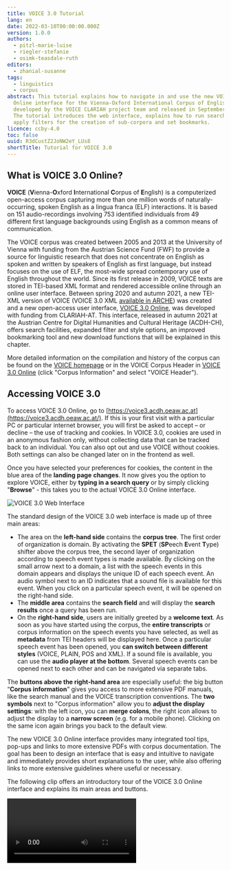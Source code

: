 ```yaml
---
title: VOICE 3.0 Tutorial
lang: en
date: 2022-03-10T00:00:00.000Z
version: 1.0.0
authors:
  - pitzl-marie-luise
  - riegler-stefanie
  - osimk-teasdale-ruth
editors:
  - zhanial-susanne
tags:
  - linguistics
  - corpus
abstract: This tutorial explains how to navigate in and use the new VOICE 3.0
  Online interface for the Vienna-Oxford International Corpus of English,
  developed by the VOICE CLARIAH project team and released in September 2021.
  The tutorial introduces the web interface, explains how to run search queries,
  apply filters for the creation of sub-corpora and set bookmarks.
licence: ccby-4.0
toc: false
uuid: R3dCustZ2JoNW2eY_LUs8
shortTitle: Tutorial for VOICE 3.0
---
```

## What is VOICE 3.0 Online?

**VOICE** (**V**ienna-**O**xford **I**nternational **C**orpus of **E**nglish) is a computerized open-access corpus capturing more than one million words of naturally-occurring, spoken English as a lingua franca (ELF) interactions. It is based on 151 audio-recordings involving 753 identified individuals from 49 different first language backgrounds using English as a common means of communication. 

The VOICE corpus was created between 2005 and 2013 at the University of Vienna with funding from the Austrian Science Fund (FWF) to provide a source for linguistic research that does not concentrate on English as spoken and written by speakers of English as first language, but instead focuses on the use of ELF, the most-wide spread contemporary use of English throughout the world. Since its first release in 2009, VOICE texts are stored in TEI-based XML format and rendered accessible online through an online user interface. Between spring 2020 and autumn 2021, a new TEI-XML version of VOICE (VOICE 3.0 XML [available in ARCHE](https://arche.acdh.oeaw.ac.at/browser/oeaw_detail/171762)) was created and a new open-access user interface, [VOICE 3.0 Online](https://voice3.acdh.oeaw.ac.at), was developed with funding from CLARIAH-AT. This interface, released in autumn 2021 at the Austrian Centre for Digital Humanities and Cultural Heritage (ACDH-CH), offers search facilities, expanded filter and style options, an improved bookmarking tool and new download functions that will be explained in this chapter. 

More detailed information on the compilation and history of the corpus can be found on the [VOICE homepage](https://voice.acdh.oeaw.ac.at/aboutvoice) or in the VOICE Corpus Header in [VOICE 3.0 Online](https://voice3.acdh.oeaw.ac.at/#/tool) (click "Corpus Information" and select "VOICE Header").

## Accessing VOICE 3.0

To access VOICE 3.0 Online, go to [https://voice3.acdh.oeaw.ac.at](https://voice3.acdh.oeaw.ac.at/). If this is your first visit with a particular PC or particular internet browser, you will first be asked to accept – or decline – the use of tracking and cookies. In VOICE 3.0, cookies are used in an anonymous fashion only, without collecting data that can be tracked back to an individual. You can also opt out and use VOICE without cookies. Both settings can also be changed later on in the frontend as well. 

Once you have selected your preferences for cookies, the content in the blue area of the **landing page** **changes**. It now gives you the option to explore VOICE, either by **typing in a search query** or by simply clicking "**Browse**" - this takes you to the actual VOICE 3.0 Online interface.

![](images/voice3-0_startwebinterface.png "VOICE 3.0 Web Interface")

The standard design of the VOICE 3.0 web interface is made up of three main areas:

- The area on the **left-hand side** contains the **corpus tree**. The first order of organization is domain. By activating the **SPET** (**SP**eech **E**vent **T**ype) shifter above the corpus tree, the second layer of organization according to speech event types is made available. By clicking on the small arrow next to a domain, a list with the speech events in this domain appears and displays the unique ID of each speech event. An audio symbol next to an ID indicates that a sound file is available for this event. When you click on a particular speech event, it will be opened on the right-hand side.
- The **middle area** contains the **search field** and will display the **search results** once a query has been run.
- On the **right-hand side**, users are initially greeted by a **welcome text**. As soon as you have started using the corpus, the **entire transcripts** or corpus information on the speech events you have selected, as well as **metadata** from TEI headers will be displayed here. Once a particular speech event has been opened, you **can switch between different styles** (VOICE, PLAIN, POS and XML). If a sound file is available, you can use the **audio player at the bottom**. Several speech events can be opened next to each other and can be navigated via separate tabs.

The **buttons above the right-hand area** are especially useful: the big button “**Corpus information**” gives you access to more extensive PDF manuals, like the search manual and the VOICE transcription conventions. The **two symbols** next to "Corpus information" allow you to **adjust the display settings**: with the left icon, you can **merge colons**, the right icon allows to adjust the display to a **narrow screen** (e.g. for a mobile phone). Clicking on the same icon again brings you back to the default view.

The new VOICE 3.0 Online interface provides many integrated tool tips, pop-ups and links to more extensive PDFs with corpus documentation. The goal has been to design an interface that is easy and intuitive to navigate and immediately provides short explanations to the user, while also offering links to more extensive guidelines where useful or necessary.

The following clip offers an introductory tour of the VOICE 3.0 Online interface and explains its main areas and buttons.

<Video provider="youtube" id="yams7cMjnkk" caption="Introduction to VOICE 3.0 Online Interface" />

## Searches in VOICE 3.0

Searches can be easily carried out with the help of the **search field** at the top left corner of the middle area. Once a search has been run, all search results will be displayed in this area. You can then adjust the display of your results by switching between the different **styles** offered (i.e. **VOICE, PLAIN, POS,** and **XML**). For VOICE, PLAIN and POS, you can additionally choose to display results in **KWIC** (KeyWord In Context) view. When you choose VOICE or POS style, further modifications are possible by using the options offered at the bottom. These allow you to selectively display - or hide - different mark-up categories according to your research needs or to change the representation of POS (part-of-speech) tags.

### Simple Searches

#### Token search (word form)

In order to search for a word or word form (i.e. token queries), enter the word using lower-case characters, e.g. _speak_. Please note that all queries are case-sensitive and tokens are searched for with lower case characters, e.g. _i speak french,_ as this is how they are represented in VOICE transcripts. You can, of course, search for phrases (i.e. token token) as well. 

If you want to search for contracted forms, like _wanna, gonna, don’t,_ etc., you need to insert a space before the contracted part in your query in VOICE 3.0 Online, i.e.: _wan na, gon na, do n’t, it ‘s_. 

#### Lemma search

A lemma is the basic form of a word, which represents all declensions and inflected forms of a word, e.g. _walk_ is the lemma of _walk, walks, walking_. To search for all tokens of a lemma, use the form “l:lemma”, e.g. _l:walk_.

#### POS search

POS, or **P**art-**o**f **S**peech annotations, allow searching for the morphosyntactic categories of tokens. Each token in VOICE has been annotated with an individual POS tag for morphological form, and, in parentheses, for syntactic function. Often, these are identical, as in _professional_JJ(JJ)_, but they may also diverge. 

If a POS tag is searched for without further specification in VOICE 3.0 Online, both positions (i.e. form and function) are searched. If you want to search them separately, use _p:POS_ for form position or _f:POS_ for function position.

For POS searches, enter the POS tag in capital letters. For further details, please go to the [POS tagging manual](https://voice.acdh.oeaw.ac.at/wp-content/uploads/2021/04/POS-tagging-and-lemmatization-manual.pdf) and consult the [VOICE Tagset](https://voice.acdh.oeaw.ac.at/wp-content/uploads/2021/04/Short-POS-tagset.pdf). 

#### Mark-up search

As an entirely novel feature of VOICE 3.0 Online, conversational mark-up can now be searched for and retrieved in different ways in the new interface. Users can:

- search for **tokenized mark-up**, such as **pauses** (e.g.: \_1, \_2, etc.) or **laughter** (e.g.: \_@, @@). The numbers 1, 2, etc. or number of symbols indicate the length of pauses or laughter represented in the transcripts.
- or search for **POS tags** **indicating mark-up**, such as **PVC** (pronunciation variations & coinages), **ONO** (onomatopoeic noises), etc.
- In addition, VOICE 3.0 Online offers the **possibility to search for** words, POS and lemmas that occur within and between **stretches of conversational mark-up** in the corpus, such as stretches of s**peaking modes, non-English speech,** or **overlapping speech**, by using pointed brackets.

Detailed examples for mark-up searches are provided in section 6 of the VOICE 3.0 Online [search manual](https://voice.acdh.oeaw.ac.at/wp-content/uploads/2021/09/Search-manual-VOICE-3.0-Online.pdf).

### Fine-tuning your searches:

#### Placeholders

In order to adjust the search results to the needs of your research question, the following **placeholders** might be useful:

- **. Full stop:** matches any single character. You can perceive this as a kind of universal joker. Example: Searching for _hi._ results in: _him, his, hit_, etc.
- **\[…]** **Character class:** matches any character contained in the brackets, e.g. _h\[ai]t_ – _hat, hit_
- **[^…] Inverted character class:** matches any character not contained in the bracket, e.g. _h[^ai] – hot, hut_
- **? Question mark:** the preceding element can appear 0 or 1 times, i.e. it is optional. Example: _houses?_ – _house, houses_
- **+ Plus:** the preceding element must appear 1 or more times, i.e. it is not optional and might be repeated. Example: _house.+_ results in _houses, household, housewives_, i.e. all words that start with house plus at least one more character.
- **\* Asterisk:** particularly useful, since the preceding element can appear 0 or more times, i.e. it is optional and might be repeated.
- **(…) Brackets:** these can be used to group characters (and even regular expressions) to form new elements. In addition, we can combine them with the quantifiers ?, +, and * and let them operate on specified groups. Example: _(wo)?man - man, woman_

<SideNote type="info" title="Info:">
You might be familiar with the usage of wildcards, i.e. plain ?, +, or * from other tools. In wildcard syntax, the asterisk, for example denotes “zero or more characters”. **VOICE 3.0 Online**, however, **uses regex** (regular expressions). Here, the symbols work as quantifiers which operate on the preceding element. In regex, the use of the asterisk in _hous*_ will only quantify the final “e” and thus will only match _hous, house, housee, houseeee_, etc.

If you want to use the **symbols as wildcards**, you have to place the **placeholder character** “.” (full stop) in front of them. Thus, searching for _house.+_ will result in _house, houses, household, housewives_, etc., or _.+ize_ in _organize, apologize, harmonize,_ etc.
</SideNote>

To gain even more precise control over the number of allowed and necessary character repetitions, you can use curly brackets with _min,max_. Leaving the max empty means there is no upper limit (see section 3.2 of the [search manual](https://voice.acdh.oeaw.ac.at/wp-content/uploads/2021/09/Search-manual-VOICE-3.0-Online.pdf)).

#### Boolean Operators in VOICE 3.0

- **AND** is represented by a **comma**. Note that there is no space between the conditions. Thus, entering condition1,condition2 will yield results which matches both conditions. Any sequence of items before and after the comma is possible, e.g.: _walk,NN_ - finds tokens of _walk_ tagged as noun, as in "a five minute walk".
- **OR** is represented by a **vertical line |**. It finds any options to the left or the right of the vertical line. It can be used for any sequence of tokens, lemmas or POS tags before and after the line, and more than two options can be specified. For example: _mean | say_ that - finds: _mean that, say that_.

More details on searches with wildcards and placeholders can be found in the [search manual](https://voice.acdh.oeaw.ac.at/wp-content/uploads/2021/09/Search-manual-VOICE-3.0-Online.pdf).

In the following video clip, VOICE project member Ruth Osimk-Teasdale demonstrates the combinations of tokens, lemma, and POS tags in a number of searches, and shows how to display your search results in the different style options (VOICE, plain, POS, XML, and KWIC) available in VOICE 3.0.

<Video provider="youtube" id="CBtvJQxYxiw" caption="VOICE 3.0 Online -Searches" />

### Bookmarks and Filters: Creating your own subcorpus in VOICE 3.0

In VOICE 3.0 Online, users have the possibility to create their own sub-corpora by applying filters. In addition, they can bookmark their search results, which they can subsequently export and import.

In the following short clip, you will learn how to apply filters and bookmarks.

<Video provider="youtube" id="C5dkaQtgH2A" caption="VOICE 3.0 Online - Filters and Bookmarks" />

In order to create your own corpus, first of all navigate to the tab "**Filter**" in the left-hand area and turn on the filter options. You can then narrow down the corpus by applying criteria such as number of speakers or interactants, power relations, duration of speech events, or L1 language. After you have set your desired filters, navigate back to the corpus tree. It will now highlight in **bold** those speech events to which your filters apply. If you like, you can hide all other speech events by using the respective toggle above the tree.

Once you have set your filters, you can use the search field in the middle area and search your subcorpus. All speech events from your corpus which yield results for your search will then be highlighted in **bold** in the corpus tree. In addition, events which would also yield results for your query but are not part of your subcorpus will be marked in **grey and bold**, as can be seen in the following illustration: 

![](images/voice3-0_filter_grey_highlighted.png "Search results for corpus and subcorpus, with opened transcript on the right-hand side")

If you would like to add particular speech events to your subcorpus, tick the box next to the speech event. **Please note** that in order to do so, the function "**Manual selection**", which can be found in the "**Filter**" tab, has to be turned on.

<SideNote type="tip" title="Tip: Manual Selection">
The function "**Manual selection**" in the filter area gives you the option to manually choose speech events for your subcorpus. In order to do so, you must turn on the function and go to the corpus tree. Speech events can be added by ticking the respective box. This function can be used before you run a search or after you have run a search.

![](images/voice3-0_filters_manually.png "Activating manual selection")
</SideNote>

#### Setting bookmarks

Bookmarks can be easily set with the help of the third tab in the left-hand area. First of all, activate icons and local storage. Once you have done so, small icons appear next to the search results in the middle area. You now have the possibility to select a search result (i.e. a particular utterance) and create a bookmark for it. You can add a short description, and then save the bookmark (as URL, .txt or .xlsx). Saved bookmarks will appear on the left if you click on the tab "**Bookmarks**".

![](images/voice3-0_bookmark_export.png "Working with bookmarks")

### Exercise:

#### Let's try out VOICE 3.0 - It's your turn!

Go to the [VOICE 3.0](https://voice3.acdh.oeaw.ac.at/#/) interface and answer the following four questions with its help!

<Quiz>
  <Quiz.Card>
    <Quiz.MultipleChoice>
      <Quiz.Question>
        For a research paper, you are looking for interactions between ELF speakers of English in academic contexts. Which of the five domains available in VOICE 3.0 Online might contain such speech events? Tick the correct answer.
      </Quiz.Question>

      <Quiz.MultipleChoice.Option>
        PB
      </Quiz.MultipleChoice.Option>

      <Quiz.MultipleChoice.Option>
        PR and LE
      </Quiz.MultipleChoice.Option>

      <Quiz.MultipleChoice.Option isCorrect>
        PR and ED
      </Quiz.MultipleChoice.Option>

      <Quiz.MultipleChoice.Option>
        ED and LE
      </Quiz.MultipleChoice.Option>

      <Quiz.Message type="correct">
        Correct! In order to find appropriate events, look into the two domains PR (professional and research/science) and ED (educational). Tip: Hovering over the domain abbreviations with your mouse reveals a short definition.
      </Quiz.Message>

      <Quiz.Message type="incorrect">
        Sorry! Have a look at the domain descriptions again, either by hovering over them with your mouse in the corpus tree on the left or by going to Corpus Information and VOICE Header.
      </Quiz.Message>
    </Quiz.MultipleChoice>
  </Quiz.Card>

  <Quiz.Card>
    <Quiz.MultipleChoice>
      <Quiz.Question>
        You have set the two filters PR and ED for your research. Now, you want to find interactions including at least one speakers whose first language is Spanish. How many corpus texts can you find and for how many of these is an audio file available? Tick the correct numbers!
      </Quiz.Question>

      <Quiz.MultipleChoice.Option>
        23 events and 7 audio files
      </Quiz.MultipleChoice.Option>

      <Quiz.MultipleChoice.Option isCorrect>
        19 events and 4 audio files
      </Quiz.MultipleChoice.Option>

      <Quiz.MultipleChoice.Option>
        12 events but no audio files
      </Quiz.MultipleChoice.Option>

      <Quiz.MultipleChoice.Option>
        There are no events that meet these search criteria.
      </Quiz.MultipleChoice.Option>

      <Quiz.Message type="correct">
        Well done!
      </Quiz.Message>

      <Quiz.Message type="incorrect">
        Check your filters and try again!
      </Quiz.Message>
    </Quiz.MultipleChoice>
  </Quiz.Card>

  <Quiz.Card>
    <Quiz.MultipleChoice>
      <Quiz.Question>
        How many of the filtered speech events in your subcorpus of speech events including at least one L1 speaker of Spanish in an academic context contain the token "please" and how many occurances of the please (hits + utterances) do you find?
      </Quiz.Question>

      <Quiz.MultipleChoice.Option>
        All of them!
      </Quiz.MultipleChoice.Option>

      <Quiz.MultipleChoice.Option>
        35
      </Quiz.MultipleChoice.Option>

      <Quiz.MultipleChoice.Option>
        21
      </Quiz.MultipleChoice.Option>

      <Quiz.MultipleChoice.Option isCorrect>
        14
      </Quiz.MultipleChoice.Option>

      <Quiz.Message type="correct">
        Well done! The token please occurs in 14 speech events in the selected subcorpus. The total number of hits is 60, which occur in 55 utterances.
      </Quiz.Message>

      <Quiz.Message type="incorrect">
        Try again! The filters should be the same as for Question 2 (PR and ED; L1 language Spanish). Then type in the token "please" in the search field.
      </Quiz.Message>
    </Quiz.MultipleChoice>
  </Quiz.Card>

  <Quiz.Card>
    <Quiz.MultipleChoice>
      <Quiz.Question>
        You are really satisfied with your search results and you want to cite the VOICE corpus in your research paper. Where can you find the biographical information in the VOICE 3.0 Online interface? Tick ALL options that lead to the desired result.
      </Quiz.Question>

      <Quiz.MultipleChoice.Option isCorrect>
        I go to "Corpus information" and click on "How to cite VOICE".
      </Quiz.MultipleChoice.Option>

      <Quiz.MultipleChoice.Option isCorrect>
        At the bottom of the website, in the middle, I can immediately find the short citation for VOICE 3.0 Online. The long version appears when hovering over the small "i" icon.
      </Quiz.MultipleChoice.Option>

      <Quiz.MultipleChoice.Option isCorrect>
        I go to the VOICE project homepage at voice.acdh.oeaw\.ac.at and look for the necessary information there.
      </Quiz.MultipleChoice.Option>

      <Quiz.Message type="correct">
        Well done! All answers are correct. In fact, there are various options to find the information for your bibliography.
      </Quiz.Message>

      <Quiz.Message type="incorrect">
        Your option was definitely correct, but what about the other options stated?
      </Quiz.Message>
    </Quiz.MultipleChoice>
  </Quiz.Card>
</Quiz>


### Links:

- Osimk-Teasdale, Ruth; Pirker, Hannes; Pitzl, Marie-Luise. 2021. [Search manual for VOICE 3.0 Online. https://voice.acdh.oeaw.ac.at/wp-content/uploads/2021/09/Search-manual-VOICE-3.0-Online.pdf](<- https://voice.acdh.oeaw.ac.at/wp-content/uploads/2021/09/Search-manual-VOICE-3.0-Online.pdf>). (14 March 2022).
- Pitzl, Marie-Luise. [VOICE: Vienna-Oxford-International Corpus of English](https://voice.acdh.oeaw.ac.at/). Homepage. [https:/voice.acdh.oeaw.ac.at](https://voice.acdh.oeaw.ac.at/). (14 March 2022).
- [VOICE](https://voice3.acdh.oeaw.ac.at/). 2021. The Vienna-Oxford International Corpus of English (version VOICE 3.0 Online). Founding director: Barbara Seidlhofer; Principal investigators VOICE 3.0: Marie-Luise Pitzl, Daniel Schopper; Researchers: Angelika Breiteneder, Hans-Christian Breuer, Nora Dorn, Theresa Klimpfinger, Stefan Majewski, Ruth Osimk-Teasdale, Hannes Pirker, Marie-Luise Pitzl, Michael Radeka, Stefanie Riegler, Barbara Seidlhofer, Omar Siam, Daniel Stoxreiter. [https://voice3.acdh.oeaw.ac.at](https://voice3.acdh.oeaw.ac.at) (14 March 2022).